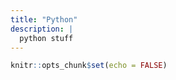 ```yaml
---
title: "Python"
description: |
  python stuff
---
```


```r
knitr::opts_chunk$set(echo = FALSE)
```